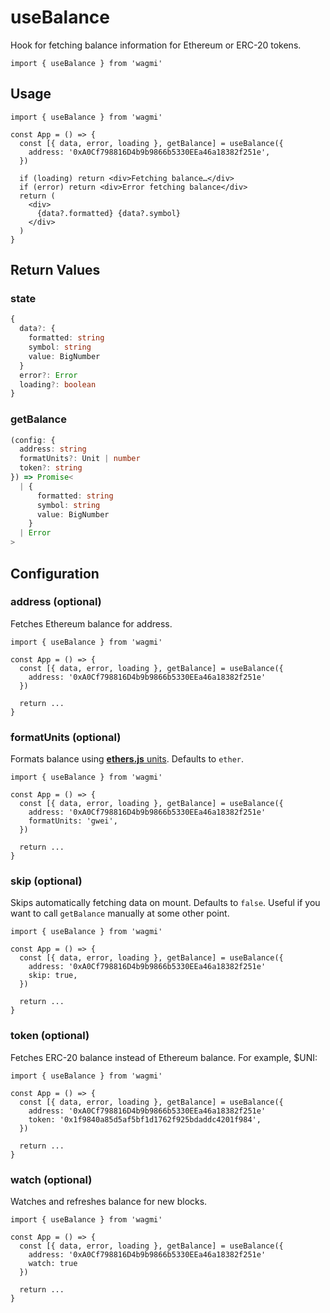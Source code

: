 # useBalance

Hook for fetching balance information for Ethereum or ERC-20 tokens.

```tsx
import { useBalance } from 'wagmi'
```

## Usage

```tsx
import { useBalance } from 'wagmi'

const App = () => {
  const [{ data, error, loading }, getBalance] = useBalance({
    address: '0xA0Cf798816D4b9b9866b5330EEa46a18382f251e',
  })

  if (loading) return <div>Fetching balance…</div>
  if (error) return <div>Error fetching balance</div>
  return (
    <div>
      {data?.formatted} {data?.symbol}
    </div>
  )
}
```

## Return Values

### state

```ts
{
  data?: {
    formatted: string
    symbol: string
    value: BigNumber
  }
  error?: Error
  loading?: boolean
}
```

### getBalance

```ts
(config: {
  address: string
  formatUnits?: Unit | number
  token?: string
}) => Promise<
  | {
      formatted: string
      symbol: string
      value: BigNumber
    }
  | Error
>
```

## Configuration

### address (optional)

Fetches Ethereum balance for address.

```tsx highlight='5'
import { useBalance } from 'wagmi'

const App = () => {
  const [{ data, error, loading }, getBalance] = useBalance({
    address: '0xA0Cf798816D4b9b9866b5330EEa46a18382f251e'
  })

  return ...
}
```

### formatUnits (optional)

Formats balance using [**ethers.js** units](https://docs.ethers.io/v5/api/utils/display-logic/#display-logic--units). Defaults to `ether`.

```tsx highlight='6'
import { useBalance } from 'wagmi'

const App = () => {
  const [{ data, error, loading }, getBalance] = useBalance({
    address: '0xA0Cf798816D4b9b9866b5330EEa46a18382f251e'
    formatUnits: 'gwei',
  })

  return ...
}
```

### skip (optional)

Skips automatically fetching data on mount. Defaults to `false`. Useful if you want to call `getBalance` manually at some other point.

```tsx highlight='6'
import { useBalance } from 'wagmi'

const App = () => {
  const [{ data, error, loading }, getBalance] = useBalance({
    address: '0xA0Cf798816D4b9b9866b5330EEa46a18382f251e'
    skip: true,
  })

  return ...
}
```

### token (optional)

Fetches ERC-20 balance instead of Ethereum balance. For example, $UNI:

```tsx highlight='6'
import { useBalance } from 'wagmi'

const App = () => {
  const [{ data, error, loading }, getBalance] = useBalance({
    address: '0xA0Cf798816D4b9b9866b5330EEa46a18382f251e'
    token: '0x1f9840a85d5af5bf1d1762f925bdaddc4201f984',
  })

  return ...
}
```

### watch (optional)

Watches and refreshes balance for new blocks.

```tsx highlight='6'
import { useBalance } from 'wagmi'

const App = () => {
  const [{ data, error, loading }, getBalance] = useBalance({
    address: '0xA0Cf798816D4b9b9866b5330EEa46a18382f251e'
    watch: true
  })

  return ...
}
```
